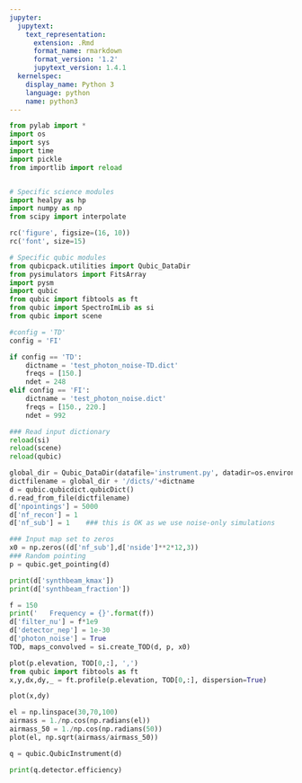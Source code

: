 ```yaml
---
jupyter:
  jupytext:
    text_representation:
      extension: .Rmd
      format_name: rmarkdown
      format_version: '1.2'
      jupytext_version: 1.4.1
  kernelspec:
    display_name: Python 3
    language: python
    name: python3
---
```


```python
from pylab import *
import os
import sys
import time
import pickle
from importlib import reload


# Specific science modules
import healpy as hp
import numpy as np
from scipy import interpolate

rc('figure', figsize=(16, 10))
rc('font', size=15)

# Specific qubic modules
from qubicpack.utilities import Qubic_DataDir
from pysimulators import FitsArray
import pysm
import qubic
from qubic import fibtools as ft
from qubic import SpectroImLib as si
from qubic import scene
```

```python
#config = 'TD'
config = 'FI'

if config == 'TD':
    dictname = 'test_photon_noise-TD.dict'
    freqs = [150.]
    ndet = 248
elif config == 'FI':
    dictname = 'test_photon_noise.dict'
    freqs = [150., 220.]
    ndet = 992

### Read input dictionary
reload(si)
reload(scene)
reload(qubic)

global_dir = Qubic_DataDir(datafile='instrument.py', datadir=os.environ['QUBIC_DATADIR'])
dictfilename = global_dir + '/dicts/'+dictname
d = qubic.qubicdict.qubicDict()
d.read_from_file(dictfilename)
d['npointings'] = 5000
d['nf_recon'] = 1
d['nf_sub'] = 1    ### this is OK as we use noise-only simulations

### Input map set to zeros
x0 = np.zeros((d['nf_sub'],d['nside']**2*12,3))
### Random pointing
p = qubic.get_pointing(d)

print(d['synthbeam_kmax'])
print(d['synthbeam_fraction'])
```

```python
f = 150
print('   Frequency = {}'.format(f))
d['filter_nu'] = f*1e9
d['detector_nep'] = 1e-30
d['photon_noise'] = True
TOD, maps_convolved = si.create_TOD(d, p, x0)

```

```python
plot(p.elevation, TOD[0,:], ',')
from qubic import fibtools as ft
x,y,dx,dy,_ = ft.profile(p.elevation, TOD[0,:], dispersion=True)
```

```python
plot(x,dy)
```

```python
el = np.linspace(30,70,100)
airmass = 1./np.cos(np.radians(el))
airmass_50 = 1./np.cos(np.radians(50))
plot(el, np.sqrt(airmass/airmass_50))
```

```python
q = qubic.QubicInstrument(d)
```

```python
print(q.detector.efficiency)
```

```python

```
